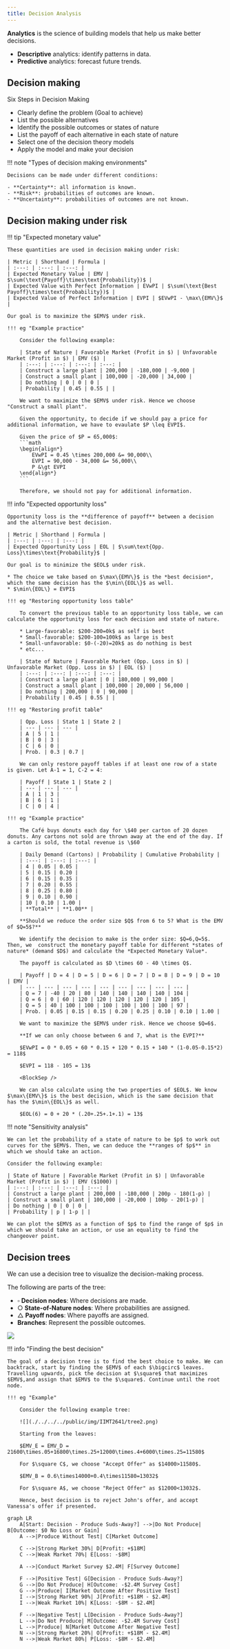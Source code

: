 ```yaml
---
title: Decision Analysis
---
```


**Analytics** is the science of building models that help us make better decisions.

- **Descriptive** analytics: identify patterns in data.
- **Predictive** analytics: forecast future trends.

## Decision making

Six Steps in Decision Making
- Clearly define the problem (Goal to achieve)
- List the possible alternatives
- Identify the possible outcomes or states of nature
- List the payoff of each alternative in each state of nature
- Select one of the decision theory models
- Apply the model and make your decision

!!! note "Types of decision making environments"
    
    Decisions can be made under different conditions:

    - **Certainty**: all information is known.
    - **Risk**: probabilities of outcomes are known.
    - **Uncertainty**: probabilities of outcomes are not known.

## Decision making under risk

!!! tip "Expected monetary value"

    These quantities are used in decision making under risk:

    | Metric | Shorthand | Formula |
    | :---: | :---: | :---: |
    | Expected Monetary Value | EMV | $\sum(\text{Payoff}\times\text{Probability})$ |
    | Expected Value with Perfect Information | EVwPI | $\sum(\text{Best Payoff}\times\text{Probability})$ |
    | Expected Value of Perfect Information | EVPI | $EVwPI - \max\{EMV\}$ |

    Our goal is to maximize the $EMV$ under risk. 

    !!! eg "Example practice"

        Consider the following example:

        | State of Nature | Favorable Market (Profit in $) | Unfavorable Market (Profit in $) | EMV ($) |
        | :---: | :---: | :---: | :---: |
        | Construct a large plant | 200,000 | -180,000 | -9,000 |
        | Construct a small plant | 100,000 | -20,000 | 34,000 |
        | Do nothing | 0 | 0 | 0 |
        | Probability | 0.45 | 0.55 | |

        We want to maximize the $EMV$ under risk. Hence we choose "Construct a small plant".

        Given the opportunity, to decide if we should pay a price for additional information, we have to evaulate $P \leq EVPI$. 

        Given the price of $P = 65,000$:
        ```math
        \begin{align*}
            EVwPI = 0.45 \times 200,000 &= 90,000\\
            EVPI = 90,000 - 34,000 &= 56,000\\
            P &\gt EVPI
        \end{align*}
        ```

        Therefore, we should not pay for additional information.

!!! info "Expected opportunity loss"

    Opportunity loss is the **difference of payoff** between a decision and the alternative best decision.

    | Metric | Shorthand | Formula |
    | :---: | :---: | :---: |
    | Expected Opportunity Loss | EOL | $\sum\text{Opp. Loss}\times\text{Probability}$ | 

    Our goal is to minimize the $EOL$ under risk.
    
    * The choice we take based on $\max\{EMV\}$ is the *best decision*, which the same decision has the $\min\{EOL\}$ as well.
    * $\min\{EOL\} = EVPI$

    !!! eg "Restoring opportunity loss table"

        To convert the previous table to an opportunity loss table, we can calculate the opportunity loss for each decision and state of nature.

        * Large-favorable: $200-200=0k$ as self is best
        * Small-favorable: $200-100=100k$ as large is best
        * Small-unfavorable: $0-(-20)=20k$ as do nothing is best
        * etc...

        | State of Nature | Favorable Market (Opp. Loss in $) | Unfavorable Market (Opp. Loss in $) | EOL ($) |
        | :---: | :---: | :---: | :---: |
        | Construct a large plant | 0 | 180,000 | 99,000 |
        | Construct a small plant | 100,000 | 20,000 | 56,000 |
        | Do nothing | 200,000 | 0 | 90,000 |
        | Probability | 0.45 | 0.55 | |
    
    !!! eg "Restoring profit table"

        | Opp. Loss | State 1 | State 2 |
        | --- | --- | --- |
        | A | 5 | 1 |
        | B | 0 | 3 |
        | C | 6 | 0 |
        | Prob. | 0.3 | 0.7 | 

        We can only restore payoff tables if at least one row of a state is given. Let A-1 = 1, C-2 = 4:

        | Payoff | State 1 | State 2 | 
        | --- | --- | --- |
        | A | 1 | 3 | 
        | B | 6 | 1 |
        | C | 0 | 4 |

    !!! eg "Example practice"

        The Café buys donuts each day for \$40 per carton of 20 dozen donuts. Any cartons not sold are thrown away at the end of the day. If a carton is sold, the total revenue is \$60

        | Daily Demand (Cartons) | Probability | Cumulative Probability |
        | :---: | :---: | :---: |
        | 4 | 0.05 | 0.05 |
        | 5 | 0.15 | 0.20 |
        | 6 | 0.15 | 0.35 |
        | 7 | 0.20 | 0.55 |
        | 8 | 0.25 | 0.80 |
        | 9 | 0.10 | 0.90 |
        | 10 | 0.10 | 1.00 |
        | **Total** | **1.00** |

        **Should we reduce the order size $Q$ from 6 to 5? What is the EMV of $Q=5$?**

        We identify the decision to make is the order size: $Q=6,Q=5$. Then, we  construct the monetary payoff table for different *states of nature* (demand $D$) and calculate the *Expected Monetary Value*.

        The payoff is calculated as $D \times 60 - 40 \times Q$.

        | Payoff | D = 4 | D = 5 | D = 6 | D = 7 | D = 8 | D = 9 | D = 10 | EMV |
        | --- | --- | --- | --- | --- | --- | --- | --- | --- |
        | Q = 7 | -40 | 20 | 80 | 140 | 140 | 140 | 140 | 104 | 
        | Q = 6 | 0 | 60 | 120 | 120 | 120 | 120 | 120 | 105 |
        | Q = 5 | 40 | 100 | 100 | 100 | 100 | 100 | 100 | 97 | 
        | Prob. | 0.05 | 0.15 | 0.15 | 0.20 | 0.25 | 0.10 | 0.10 | 1.00 |

        We want to maximize the $EMV$ under risk. Hence we choose $Q=6$.

        **If we can only choose between 6 and 7, what is the EVPI?**

        $EVwPI = 0 * 0.05 + 60 * 0.15 + 120 * 0.15 + 140 * (1-0.05-0.15*2) = 118$

        $EVPI = 118 - 105 = 13$

        <BlockSep />

        We can also calculate using the two properties of $EOL$. We know $\max\{EMV\}$ is the best decision, which is the same decision that has the $\min\{EOL\}$ as well. 

        $EOL(6) = 0 + 20 * (.20+.25+.1+.1) = 13$


!!! note "Sensitivity analysis"

    We can let the probability of a state of nature to be $p$ to work out curves for the $EMV$. Then, we can deduce the **ranges of $p$** in which we should take an action. 

    Consider the following example:

    | State of Nature | Favorable Market (Profit in $) | Unfavorable Market (Profit in $) | EMV ($1000) |
    | :---: | :---: | :---: | :---: |
    | Construct a large plant | 200,000 | -180,000 | 200p - 180(1-p) |
    | Construct a small plant | 100,000 | -20,000 | 100p - 20(1-p) |
    | Do nothing | 0 | 0 | 0 |
    | Probability | p | 1-p | |

    We can plot the $EMV$ as a function of $p$ to find the range of $p$ in which we should take an action, or use an equality to find the changeover point.

## Decision trees

We can use a decision tree to visualize the decision-making process. 

The following are parts of the tree:
- $\square$ **Decision nodes**: Where decisions are made.
- $\bigcirc$ **State-of-Nature nodes**: Where probabilities are assigned.
- $\triangle$ **Payoff nodes**: Where payoffs are assigned.
- **Branches**: Represent the possible outcomes.

![](./../../../public/img/IIMT2641/tree.png)

!!! info "Finding the best decision"

    The goal of a decision tree is to find the best choice to make. We can backtrack, start by finding the $EMV$ of each $\bigcirc$ leaves. Travelling upwards, pick the decision at $\square$ that maximizes $EMV$,and assign that $EMV$ to the $\square$. Continue until the root node.

    !!! eg "Example"

        Consider the following example tree:

        ![](./../../../public/img/IIMT2641/tree2.png)

        Starting from the leaves:

        $EMV_E = EMV_D = 21600\times.05+16800\times.25+12000\times.4+6000\times.25=11580$

        For $\square C$, we choose "Accept Offer" as $14000>11580$.

        $EMV_B = 0.6\times14000+0.4\times11580=13032$

        For $\square A$, we choose "Reject Offer" as $12000<13032$.

        Hence, best decision is to reject John's offer, and accept Vanessa's offer if presented.

```mermaid
graph LR
    A[Start: Decision - Produce Suds-Away?] -->|Do Not Produce| B[Outcome: $0 No Loss or Gain]
    A -->|Produce Without Test| C[Market Outcome]

    C -->|Strong Market 30%| D[Profit: +$18M]
    C -->|Weak Market 70%| E[Loss: -$8M]

    A -->|Conduct Market Survey $2.4M| F[Survey Outcome]

    F -->|Positive Test| G[Decision - Produce Suds-Away?]
    G -->|Do Not Produce| H[Outcome: -$2.4M Survey Cost]
    G -->|Produce| I[Market Outcome After Positive Test]
    I -->|Strong Market 90%| J[Profit: +$18M - $2.4M]
    I -->|Weak Market 10%| K[Loss: -$8M - $2.4M]

    F -->|Negative Test| L[Decision - Produce Suds-Away?]
    L -->|Do Not Produce| M[Outcome: -$2.4M Survey Cost]
    L -->|Produce| N[Market Outcome After Negative Test]
    N -->|Strong Market 20%| O[Profit: +$18M - $2.4M]
    N -->|Weak Market 80%| P[Loss: -$8M - $2.4M]
```